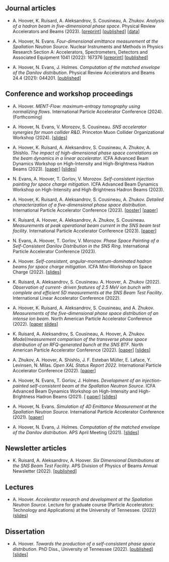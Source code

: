 ## Journal articles

* A. Hoover, K. Ruisard, A. Aleksandrov, S. Cousineau, A. Zhukov. *Analysis of a hadron beam in five-dimensional phase space*. Physical Review Accelerators and Beams (2023). 
[[preprint](https://arxiv.org/abs/2301.04178)]
[[published](https://journals.aps.org/prab/abstract/10.1103/PhysRevAccelBeams.26.064202)]
[[data](https://zenodo.org/record/7724034#.ZDsWlS-B1pQ)]

* A. Hoover, N. Evans. *Four-dimensional emittance measurement at the Spallation Neutron Source*. Nuclear Instruments and Methods in Physics Research Section A: Accelerators, Spectrometers, Detectors and Associated Equipment 1041 (2022): 167376 
[[preprint](https://arxiv.org/abs/2204.08303)] 
[[published](https://www.sciencedirect.com/science/article/abs/pii/S0168900222006805)]

* A. Hoover, N. Evans, J. Holmes. *Computation of the matched envelope of the Danilov distribution*. Physical Review Accelerators and Beams 24.4 (2021): 044201.
[[published](https://doi.org/10.1103/PhysRevAccelBeams.24.044201)]


## Conference and workshop proceedings

* A. Hoover. *MENT-Flow: maximum-entropy tomography using normalizing flows*. International Particle Accelerator Conference (2024). (Forthcoming)

* A. Hoover, N. Evans, V. Morozov, S. Cousineau. *SNS accelerator synergies for muon collider R&D*. Princeton Muon Collider Organizational Workshop (2024). [[slides](https://agenda.hep.wisc.edu/event/2140/contributions/30224/attachments/9569/11827/2024-02-23_sns_synergies.pdf)]

* A. Hoover, K. Ruisard, A. Aleksandrov, S. Cousineau, A. Zhukov, A. Shishlo. *The impact of high-dimensional phase space correlations on the beam dynamics in a linear accelerator*. ICFA Advanced Beam Dynamics Workshop on High-Intensity and High-Brightness Hadron Beams (2023).
[[paper](https://arxiv.org/abs/2310.04403)]
[[slides](./files/2023_hb_slides)]

* N. Evans, A. Hoover, T. Gorlov, V. Morozov. *Self-consistent injection painting for space charge mitigation*. ICFA Advanced Beam Dynamics Workshop on High-Intensity and High-Brightness Hadron Beams (2023).

* A. Hoover, K. Ruisard, A. Aleksandrov, S. Cousineau, A. Zhukov. *Detailed characterization of a five-dimensional phase space distribution*. International Particle Accelerator Conference (2023). 
[[poster](./files/2023_IPAC_poster.pdf)]
[[paper](./files/2023_IPAC_paper.pdf)]

* K. Ruisard, A. Hoover, A. Aleksandrov, A. Zhukov, S. Cousineau. *Measurements at peak operational beam current in the SNS beam test facility*. International Particle Accelerator Conference (2023).
[[paper](./files/2023_IPAC_RFQ_paper.pdf)]

* N. Evans, A. Hoover, T. Gorlov, V. Morozov. *Phase Space Painting of a Self-Consistent Danilov Distribution in the SNS Ring*. International Particle Accelerator Conference (2023).

* A. Hoover. *Self-consistent, angular-momentum-dominated hadron beams for space charge mitigation*. ICFA Mini-Workshop on Space Charge (2022). 
[[slides](./files/2022_SCW.pdf)]

* K. Ruisard, A. Aleksandrov, S. Cousineau. A. Hoover, A. Zhukov (2022). *Observation of current- driven features of 2.5 MeV ion bunch with complete and efficient 5D measurements at the SNS Beam Test Facility*. International Linear Accelerator Conference (2022).

* A. Hoover, K. Ruisard, A. Aleksandrov, S. Cousineau, and A. Zhukov. *Measurements of the five-dimensional phase space distribution of an intense ion beam*. North American Particle Accelerator Conference (2022). 
[[paper](https://accelconf.web.cern.ch/napac2022/papers/frxd3.pdf) 
[slides](https://accelconf.web.cern.ch/napac2022/talks/frxd3_talk.pdf)]

* K. Ruisard, A. Aleksandrov, S. Cousineau, A. Hoover, A. Zhukov. *Model/measurement comparison of the transverse phase space distribution of an RFQ-generated bunch at the SNS BTF*. North American Particle Accelerator Conference (2022).
[[paper](https://accelconf.web.cern.ch/napac2022/papers/weye5.pdf)]
[[slides](https://accelconf.web.cern.ch/napac2022/talks/weye5_talk.pdf)]

* A. Zhukov, A. Hoover, A. Shishlo,  J. F. Esteban Müller, E. Laface, Y. Levinsen, N. Milas. *Open XAL Status Report 2022*. International Particle Accelerator Conference (2022). 
[[paper](https://accelconf.web.cern.ch/ipac2022/papers/tupotk029.pdf)]

* A. Hoover, N. Evans, T. Gorlov, J. Holmes. *Development of an injection-painted self-consistent beam at the Spallation Neutron Source*. ICFA Advanced Beam Dynamics Workshop on High-Intensity and High-Brightness Hadron Beams (2021). [
[paper](https://epaper.kek.jp/hb2021/papers/moac3.pdf)]
[[slides]()]

* A. Hoover, N. Evans. *Simulation of 4D Emittance Measurement at the Spallation Neutron Source*. International Particle Accelerator Conference (2021). 
[[paper](https://accelconf.web.cern.ch/ipac2021/papers/thpab180.pdf)]

* A. Hoover, N. Evans, J. Holmes. *Computation of the matched envelope of the Danilov distribution*. APS April Meeting (2021).
[[slides]()]


## Newsletter articles

* K. Ruisard, A. Aleksandrov, A. Hoover. *Six Dimensional Distributions at the SNS Beam Test Facility*. APS Division of Physics of Beams Annual Newsletter (2022). 
[[published](./files/2022_APS_DPB.pdf)]


## Lectures

* A. Hoover. *Accelerator research and development at the Spallation Neutron Source*. Lecture for graduate course (Particle Accelerators: Technology and Applications) at the University of Tennessee. (2022) ([slides]())


## Dissertation

* A. Hoover. *Towards the production of a self-consistent phase space distribution*. PhD Diss., University of Tennessee (2022). 
[[published](https://trace.tennessee.edu/utk_graddiss/7228)] 
[[slides]()]
